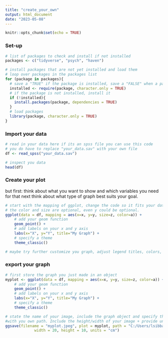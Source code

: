 ```yaml
---
title: "create_your_own"
output: html_document
date: "2023-05-08"
---
```


```r
knitr::opts_chunk$set(echo = TRUE)
```

### Set-up
```r
# list of packages to check and install if not installed
packages <- c("tidyverse", "psych", "haven")

# install packages that are not yet installed and load them
# loop over packages in the packages list
for (package in packages){
  # save a "TRUE" if the package is installed, save a "FALSE" when a package is not installed
  installed <- require(package, character.only = TRUE)
  # if the package is not installed, install it
  if (!installed){
    install.packages(package, dependencies = TRUE)
  }
  # load packages
  library(package, character.only = TRUE)
}
```

### Import your data
```r
# read in your data here if its an spss file you can use this code
# you do have to replace "your_data.sav" with your own file
df <- read_spss("your_data.sav")

# inspect you data
head(df)
```

### Create your plot
but first: think about what you want to show and which variables you need for that
next think about what type of graph best suits your goal.

```r
# start with the mapping of ggplot, change the code so it fits your data/idea
# the color and size are optional, even y could be optional.
ggplot(data = df, mapping = aes(x=x, y=y, size=z, color=a)) +
	# add your geom function
	geom_point() +
	# add labels on your x and y axis
	labs(x="X", y="Y", title="My Graph") +
	# specify a theme 
	theme_classic()

# maybe try further customize you graph, adjust legend titles, colors, shapes of the dots etc. https://ggplot2.tidyverse.org/reference/geom_point.html
```

### export your graph
```r
# first store the graph you just made in an object
myplot <- ggplot(data = df, mapping = aes(x=x, y=y, size=z, color=a)) +
	# add your geom function
	geom_point() +
	# add labels on your x and y axis
	labs(x="X", y="Y", title="My Graph") +
	# specify a theme 
	theme_classic()

# state the name of your image, include the graph object and specify the desired location. Ofcourse replace my path
#with you own path. Include the height/width of your image + provide units="cm"
ggsave(filename = "myplot.jpeg", plot = myplot, path = "C:/Users/lsibbald/Documents/DataVisWorkshop",
			 width = 20, height = 10, units = "cm")
```

